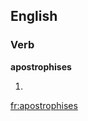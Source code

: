 ==English==

===Verb===
'''apostrophises'''

# {{third-person singular of|apostrophise}}
{{count page|[[Wiktionary:Page count]]}}

[[fr:apostrophises]]